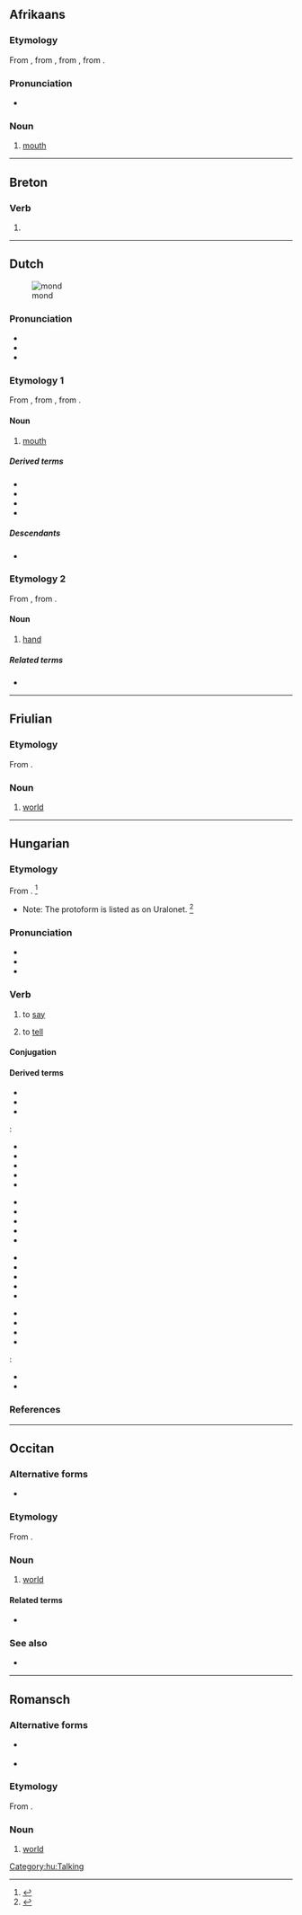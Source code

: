 {{also|Mond|MOND|monð}}
==Afrikaans==

===Etymology===
From {{inh|af|nl|mond}}, from {{inh|af|dum|mont}}, from {{inh|af|odt|mund}}, from {{inh|af|gem-pro|*munþaz}}.

===Pronunciation===
* {{IPA|[mɔnt]|lang=af}}

===Noun===
{{af-noun|monde|mondie}}

# {{lb|af|anatomy}} [[mouth]]

----

==Breton==

===Verb===
{{head|br|verb}}

# {{alternative spelling of|mont|lang=br}}

----

==Dutch==
[[File:Mouth.jpg|thumb|mond]]

===Pronunciation===
* {{rhymes|ɔnt|lang=nl}}
* {{audio|Nl-mond.ogg|audio|lang=nl}}
* {{IPA|/mɔnt/|lang=nl}}

===Etymology 1===
From {{inh|nl|dum|mont}}, from {{inh|nl|odt|munt}}, from {{inh|nl|gem-pro|*munþaz}}.

====Noun====
{{nl-noun|m|-en|mondje}}

# {{topics|nl|Body parts}} [[mouth]]

=====Derived terms=====
* {{l|nl|monddood}}
* {{l|nl|mondharmonica}}
* {{l|nl|volksmond}}
* {{l|nl|volmondig}}

=====Descendants=====
* {{desc|af|mond}}

===Etymology 2===
From {{inh|nl|odt|*munda}}, from {{inh|nl|gem-pro|*mundō}}.

====Noun====
{{nl-noun|f|-en|mondje}}

# {{lb|nl|obsolete}} [[hand]]

=====Related terms=====
* {{l|nl|monddood}}

----

==Friulian==

===Etymology===
From {{etyl|la|fur}} {{m|la|mundus}}.

===Noun===
{{fur-noun|m}}

# [[world]]

----

==Hungarian==

===Etymology===
From {{inh|hu|urj-pro|*mënɜ-}} {{hu-suffix||d|t2=frequentative suffix|pos=v}}. <ref>{{R:Zaicz 2006}}</ref>
* Note: The protoform is listed as {{m|urj-pro|*mȣnɜ-}} {{m|urj-pro|*monɜ-|(*monɜ-)|to say}} on Uralonet. <ref>{{R:Uralonet|570}}</ref>

===Pronunciation===
* {{hu-IPA}}
* {{audio|Hu-mond.ogg|Audio|lang=hu}}
* {{hyphenation|mond|lang=hu}}

===Verb===
{{hu-verb}}

# {{lb|hu|transitive}} to [[say]]
# {{lb|hu|transitive}} to [[tell]]

====Conjugation====
{{hu-conj-ok|mo|n|d|in-past=t}}

====Derived terms====
* {{l|hu|mondás}}
* {{l|hu|mondat}}
* {{l|hu|úgymond}}
{{qualifier|With verb prefixes}}:
{{top4}}
* {{l|hu|alámond}}
* {{l|hu|bemond}}
* {{l|hu|belemond}}
* {{l|hu|elmond}}
* {{l|hu|ellentmond}}
{{mid4}}
* {{l|hu|felmond}}
* {{l|hu|fölmond}}
* {{l|hu|félremond}}
* {{l|hu|hátramond}}
* {{l|hu|hozzámond}}
{{mid4}}
* {{l|hu|kimond}}
* {{l|hu|közbemond}}
* {{l|hu|lemond}}
* {{l|hu|megmond}}
* {{l|hu|odamond}}
{{mid4}}
* {{l|hu|rámond}}
* {{l|hu|továbbmond}}
* {{l|hu|végigmond}}
* {{l|hu|visszamond}}
{{bottom}}

{{qualifier|Expressions}}:
* {{l|hu|bagoly mondja verébnek, hogy nagyfejű}}
* {{l|hu|csütörtököt mond}}

===References===
<references/>

[[Category:hu:Talking]]

----

==Occitan==

===Alternative forms===
* {{l|oc|mound}} {{qualifier|Mistralian}}

===Etymology===
From {{etyl|la|oc}} {{m|la|mundus}}.

===Noun===
{{oc-noun|m}}

# [[world]] {{gloss|Earth; the third planet from the sun with respect to distance}}

====Related terms====
* {{l|oc|mondial}}

===See also===
* {{l|oc|tèrra}}

----

==Romansch==

===Alternative forms===
* {{qualifier|Rumantsch Grischun|Sursilvan|Sutsilvan}} {{l|rm|mund}}
* {{qualifier|Puter|Vallader}} {{l|rm|muond}}

===Etymology===
From {{etyl|la|rm}} {{m|la|mundus}}.

===Noun===
{{rm-noun|m}}

# {{lb|rm|Surmiran}} [[world]]